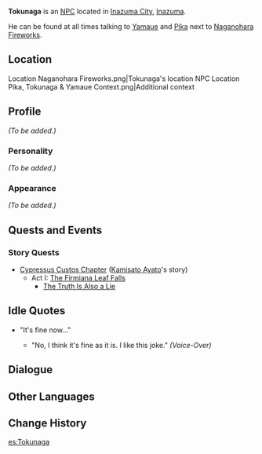 {{Meta
<!-- Remove this template after adding the missing info -->
|missing_NPC_profile  = yes
}}
{{Character Infobox
|type             = NPC
|image            = NPC Tokunaga.png
|region           = Inazuma
}}
'''Tokunaga''' is an [[NPC]] located in [[Inazuma City]], [[Inazuma]].

He can be found at all times talking to [[Yamaue]] and [[Pika]] next to [[Naganohara Fireworks]].

==Location==
<gallery hideaddbutton="true" captionalign="center">
Location Naganohara Fireworks.png|Tokunaga's location
NPC Location Pika, Tokunaga & Yamaue Context.png|Additional context
</gallery>

==Profile==
<!-- detailed story/lore information goes here -->
''(To be added.)''

===Personality===
''(To be added.)''

===Appearance===
''(To be added.)''

==Quests and Events==
===Story Quests===
* [[Cypressus Custos Chapter]] ([[Kamisato Ayato]]'s story)
** Act I: [[The Firmiana Leaf Falls]]
*** [[The Truth Is Also a Lie]]

==Idle Quotes==
*"It's fine now..."
**{{A|VO Tokunaga 01.ogg}} "No, I think it's fine as it is. I like this joke." ''(Voice-Over)''

==Dialogue==
{{Transclude|Yamaue|Dialogue}}

==Other Languages==
{{Other Languages|default_hidden = 1
|en      = Tokunaga
|zhs     = 德长
|zhs_rm  = Décháng{{Assumed}}
|zht     = 德長
|zht_rm  = Décháng{{Assumed}}
|ja      = 徳長
|ja_rm   = Tokunaga
|ko      = 토쿠나가
|ko_rm   = Tokunaga
|es      = Tokunaga
|fr      = Tokunaga
|ru      = Токунага
|th      = Tokunaga
|vi      = Tokunaga
|de      = Tokunaga
|id      = Tokunaga
|pt      = Tokunaga
}}

==Change History==
{{Change History|2.0}}

[[es:Tokunaga]]